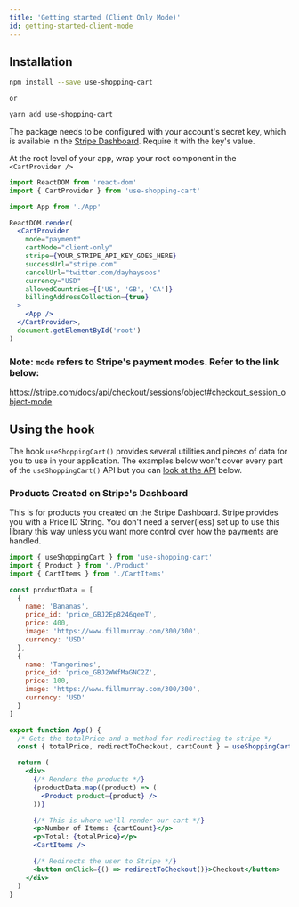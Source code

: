 ```yaml
---
title: 'Getting started (Client Only Mode)'
id: getting-started-client-mode
---
```


## Installation

```bash
npm install --save use-shopping-cart

or

yarn add use-shopping-cart
```

The package needs to be configured with your account's secret key, which is available in the [Stripe Dashboard](https://dashboard.stripe.com/apikeys). Require it with the key's value.

At the root level of your app, wrap your root component in the `<CartProvider />`

```jsx
import ReactDOM from 'react-dom'
import { CartProvider } from 'use-shopping-cart'

import App from './App'

ReactDOM.render(
  <CartProvider
    mode="payment"
    cartMode="client-only"
    stripe={YOUR_STRIPE_API_KEY_GOES_HERE}
    successUrl="stripe.com"
    cancelUrl="twitter.com/dayhaysoos"
    currency="USD"
    allowedCountries={['US', 'GB', 'CA']}
    billingAddressCollection={true}
  >
    <App />
  </CartProvider>,
  document.getElementById('root')
)
```

### Note: `mode` refers to Stripe's payment modes. Refer to the link below:

https://stripe.com/docs/api/checkout/sessions/object#checkout_session_object-mode

## Using the hook

The hook `useShoppingCart()` provides several utilities and pieces of data for you to use in your application. The examples below won't cover every part of the `useShoppingCart()` API but you can [look at the API](#API) below.

### Products Created on Stripe's Dashboard

This is for products you created on the Stripe Dashboard. Stripe provides you with a Price ID String. You don't need a server(less)
set up to use this library this way unless you want more control over how the payments are handled.

```jsx
import { useShoppingCart } from 'use-shopping-cart'
import { Product } from './Product'
import { CartItems } from './CartItems'

const productData = [
  {
    name: 'Bananas',
    price_id: 'price_GBJ2Ep8246qeeT',
    price: 400,
    image: 'https://www.fillmurray.com/300/300',
    currency: 'USD'
  },
  {
    name: 'Tangerines',
    price_id: 'price_GBJ2WWfMaGNC2Z',
    price: 100,
    image: 'https://www.fillmurray.com/300/300',
    currency: 'USD'
  }
]

export function App() {
  /* Gets the totalPrice and a method for redirecting to stripe */
  const { totalPrice, redirectToCheckout, cartCount } = useShoppingCart()

  return (
    <div>
      {/* Renders the products */}
      {productData.map((product) => (
        <Product product={product} />
      ))}

      {/* This is where we'll render our cart */}
      <p>Number of Items: {cartCount}</p>
      <p>Total: {totalPrice}</p>
      <CartItems />

      {/* Redirects the user to Stripe */}
      <button onClick={() => redirectToCheckout()}>Checkout</button>
    </div>
  )
}
```
